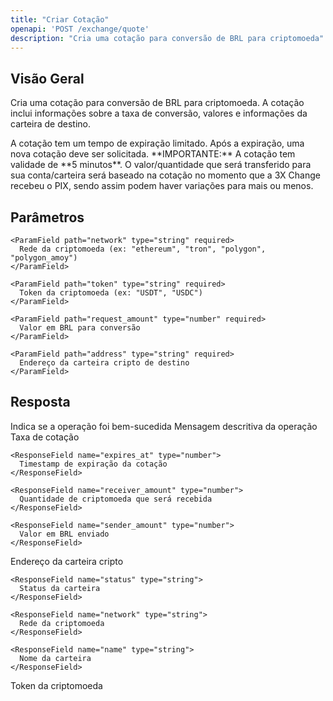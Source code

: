 ```yaml
---
title: "Criar Cotação"
openapi: 'POST /exchange/quote'
description: "Cria uma cotação para conversão de BRL para criptomoeda"
---
```


## Visão Geral

Cria uma cotação para conversão de BRL para criptomoeda. A cotação inclui informações sobre a taxa de conversão, valores e informações da carteira de destino.

<Note>
  A cotação tem um tempo de expiração limitado. Após a expiração, uma nova cotação deve ser solicitada.
</Note>

<Warning>
  **IMPORTANTE:** A cotação tem validade de **5 minutos**. O valor/quantidade que será transferido para sua conta/carteira será baseado na cotação no momento que a 3X Change recebeu o PIX, sendo assim podem haver variações para mais ou menos.
</Warning>

## Parâmetros

<ParamField path="body" type="object">
  <Expandable title="QuoteRequestDto">

    <ParamField path="network" type="string" required>
      Rede da criptomoeda (ex: "ethereum", "tron", "polygon", "polygon_amoy")
    </ParamField>

    <ParamField path="token" type="string" required>
      Token da criptomoeda (ex: "USDT", "USDC")
    </ParamField>

    <ParamField path="request_amount" type="number" required>
      Valor em BRL para conversão
    </ParamField>

    <ParamField path="address" type="string" required>
      Endereço da carteira cripto de destino
    </ParamField>

  </Expandable>
</ParamField>

## Resposta

<ResponseField name="success" type="boolean">
  Indica se a operação foi bem-sucedida
</ResponseField>

<ResponseField name="message" type="string">
  Mensagem descritiva da operação
</ResponseField>

<ResponseField name="data" type="object">
  <ResponseField name="quote" type="object">
    <ResponseField name="quotation" type="number">
      Taxa de cotação
    </ResponseField>

    <ResponseField name="expires_at" type="number">
      Timestamp de expiração da cotação
    </ResponseField>

    <ResponseField name="receiver_amount" type="number">
      Quantidade de criptomoeda que será recebida
    </ResponseField>

    <ResponseField name="sender_amount" type="number">
      Valor em BRL enviado
    </ResponseField>
  </ResponseField>

  <ResponseField name="wallet" type="object">
    <ResponseField name="address" type="string">
      Endereço da carteira cripto
    </ResponseField>

    <ResponseField name="status" type="string">
      Status da carteira
    </ResponseField>

    <ResponseField name="network" type="string">
      Rede da criptomoeda
    </ResponseField>

    <ResponseField name="name" type="string">
      Nome da carteira
    </ResponseField>
  </ResponseField>

  <ResponseField name="token" type="string">
    Token da criptomoeda
  </ResponseField>
</ResponseField>
